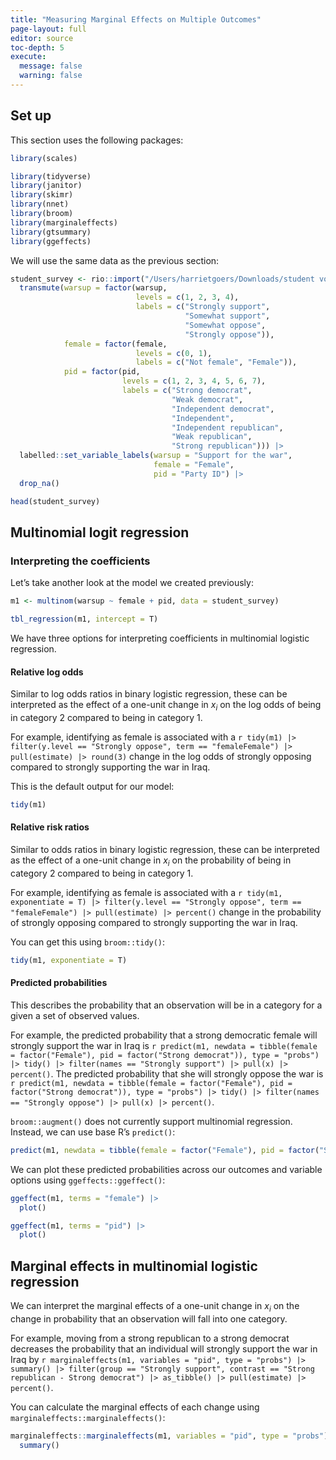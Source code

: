 ```yaml
---
title: "Measuring Marginal Effects on Multiple Outcomes"
page-layout: full
editor: source
toc-depth: 5
execute:
  message: false
  warning: false
---
```


## Set up

This section uses the following packages: 

```r
library(scales)
```

```r
library(tidyverse)
library(janitor)
library(skimr)
library(nnet)
library(broom)
library(marginaleffects)
library(gtsummary)
library(ggeffects)
```

We will use the same data as the previous section: 

```r
student_survey <- rio::import("/Users/harrietgoers/Downloads/student vote GVPT 729a.dta") |> 
  transmute(warsup = factor(warsup, 
                            levels = c(1, 2, 3, 4),
                            labels = c("Strongly support",
                                       "Somewhat support",
                                       "Somewhat oppose",
                                       "Strongly oppose")), 
            female = factor(female, 
                            levels = c(0, 1), 
                            labels = c("Not female", "Female")), 
            pid = factor(pid,
                         levels = c(1, 2, 3, 4, 5, 6, 7),
                         labels = c("Strong democrat",
                                    "Weak democrat",
                                    "Independent democrat",
                                    "Independent",
                                    "Independent republican",
                                    "Weak republican",
                                    "Strong republican"))) |> 
  labelled::set_variable_labels(warsup = "Support for the war",
                                female = "Female",
                                pid = "Party ID") |> 
  drop_na()

head(student_survey)
```

## Multinomial logit regression

### Interpreting the coefficients

Let's take another look at the model we created previously: 

```r
m1 <- multinom(warsup ~ female + pid, data = student_survey)

tbl_regression(m1, intercept = T)
```

We have three options for interpreting coefficients in multinomial logistic regression.

#### Relative log odds

Similar to log odds ratios in binary logistic regression, these can be interpreted as the effect of a one-unit change in $x_i$ on the log odds of being in category 2 compared to being in category 1. 

For example, identifying as female is associated with a `r tidy(m1) |> filter(y.level == "Strongly oppose", term == "femaleFemale") |> pull(estimate) |> round(3)` change in the log odds of strongly opposing compared to strongly supporting the war in Iraq.

This is the default output for our model: 

```r
tidy(m1)
```

#### Relative risk ratios

Similar to odds ratios in binary logistic regression, these can be interpreted as the effect of a one-unit change in $x_i$ on the probability of being in category 2 compared to being in category 1. 

For example, identifying as female is associated with a `r tidy(m1, exponentiate = T) |> filter(y.level == "Strongly oppose", term == "femaleFemale") |> pull(estimate) |> percent()` change in the probability of strongly opposing compared to strongly supporting the war in Iraq.

You can get this using `broom::tidy()`:

```r
tidy(m1, exponentiate = T)
```

#### Predicted probabilities

This describes the probability that an observation will be in a category for a given a set of observed values. 

For example, the predicted probability that a strong democratic female will strongly support the war in Iraq is `r predict(m1, newdata = tibble(female = factor("Female"), pid = factor("Strong democrat")), type = "probs") |> tidy() |> filter(names == "Strongly support") |> pull(x) |> percent()`. The predicted probability that she will strongly oppose the war is `r predict(m1, newdata = tibble(female = factor("Female"), pid = factor("Strong democrat")), type = "probs") |> tidy() |> filter(names == "Strongly oppose") |> pull(x) |> percent()`.

`broom::augment()` does not currently support multinomial regression. Instead, we can use base R's `predict()`:

```r
predict(m1, newdata = tibble(female = factor("Female"), pid = factor("Strong democrat")), type = "probs")
```

We can plot these predicted probabilities across our outcomes and variable options using `ggeffects::ggeffect()`:

```r
ggeffect(m1, terms = "female") |> 
  plot()
```

```r
ggeffect(m1, terms = "pid") |> 
  plot()
```

## Marginal effects in multinomial logistic regression

We can interpret the marginal effects of a one-unit change in $x_i$ on the change in probability that an observation will fall into one category. 

For example, moving from a strong republican to a strong democrat decreases the probability that an individual will strongly support the war in Iraq by `r marginaleffects(m1, variables = "pid", type = "probs") |> summary() |> filter(group == "Strongly support", contrast == "Strong republican - Strong democrat") |> as_tibble() |> pull(estimate) |> percent()`.

You can calculate the marginal effects of each change using `marginaleffects::marginaleffects()`:

```r
marginaleffects::marginaleffects(m1, variables = "pid", type = "probs") |> 
  summary()
```